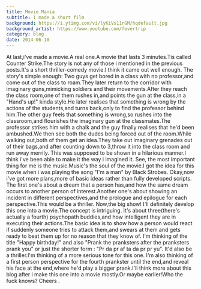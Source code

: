 ```yaml
---
title: Movie Mania
subtitle: I made a short film
background: https://i.ytimg.com/vi/lyKiVs11rGM/hqdefault.jpg
background_artist: https://www.youtube.com/fevertrip
category: blog
date: 2014-06-10
---
```


At last,i've made a movie.A real one.A movie that lasts 3 minutes.Tis called Counter Strike.The story is not any of those i mentioned in the previous posts.It's a short thriller-comedy movie.I think it came out well enough.
The story's simple enough:
Two guys get bored in a class with no professor,and come out of the class to roam.They later return to the corridor with imaginary guns,mimicking soldiers and their movements.After they reach the class room,one of them rushes in,and points the gun at the class,in a "Hand's up!" kinda style.He later realises that something is wrong by the actions of the students,and turns back,only to find the professor behind him.The other guy feels that something is wrong,so rushes into the classroom,and flourishes the imaginary gun at the classmates.The professor strikes him with a chalk and the guy finally realises that he'd been ambushed.We then see both the dudes being forced out of the room.While walking out,both of them get an idea.They take out imaginary grenades out of their bags,and after counting down to 3,throw it into the class room and run away merrily.
This was supposed to be shown in a hilarious manner.I think i've been able to make it the way i imagined it.
See, the most important thing for me is the music.Music's the soul of the movie.I got the idea for this movie when i was playing the song "I'm a man" by Black Strobes.
Okay,now i've got more plans,more of basic ideas rather than fully developed scripts.
The first one's about a dream that a person has,and how the same dream occurs to another person of interest.Another one's about showing an incident in different perspectives,and the prologue and epilogue for each perspective.This would be a thriller.
Now,the big show!
I'll definitely develop this one into a movie.The concept is intriguing.
It's about three(there's actually a fourth) psychopath buddies,and how intelligent they are in executing their actions.The basic idea is to show how a person would react if suddenly someone tries to attack them,and swears at them and gets ready to beat them up for no reason that they know of.
I'm thinking of the title "Happy birthday!" and also "Prank the pranksters after the pranksters prank you" or just the shorter form : "Pr da pr af ta da pr pr yu".
It'd also be a thriller.I'm thinking of a more serious tone for this one.
I'm also thinking of a first person perspective for the fourth prankster until the end,and reveal his face at the end,where he'd play a bigger prank.I'll think more about this blog after i make this one into a movie mostly.Or maybe earlier!Who the fuck knows? Cheers .